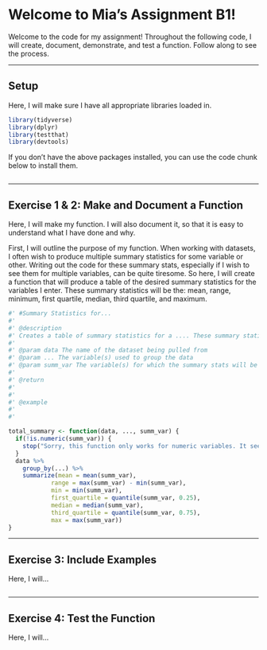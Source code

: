 # Welcome to Mia's Assignment B1!

Welcome to the code for my assignment! Throughout the following code, I will create, document, demonstrate, and test a function. Follow along to see the process.

------------------------------------------------------------------------

## Setup

Here, I will make sure I have all appropriate libraries loaded in.

```r

library(tidyverse)
library(dplyr)
library(testthat)
library(devtools)

```

If you don't have the above packages installed, you can use the code chunk below to install them.

```r

```

------------------------------------------------------------------------

## Exercise 1 & 2: Make and Document a Function

Here, I will make my function. I will also document it, so that it is easy to understand what I have done and why.

First, I will outline the purpose of my function. When working with datasets, I often wish to produce multiple summary statistics for some variable or other. Writing out the code for these summary stats, especially if I wish to see them for multiple variables, can be quite tiresome. So here, I will create a function that will produce a table of the desired summary statistics for the variables I enter. These summary statistics will be the: mean, range, minimum, first quartile, median, third quartile, and maximum.

```r

#' #Summary Statistics for... 
#' 
#' @description
#' Creates a table of summary statistics for a .... These summary statistics are the mean, range, minimum, first quartile, medan, third quartile, and maximum of the ...
#' 
#' @param data The name of the dataset being pulled from
#' @param ... The variable(s) used to group the data
#' @param summ_var The variable(s) for which the summary stats will be generated
#' 
#' @return
#' 
#' 
#' @example
#' 
#' 

total_summary <- function(data, ..., summ_var) {
  if(!is.numeric(summ_var)) {
    stop("Sorry, this function only works for numeric variables. It seems the variable you inputted is of class:", class(summ_var))
  }
  data %>%
    group_by(...) %>%
    summarize(mean = mean(summ_var),
            range = max(summ_var) - min(summ_var),
            min = min(summ_var),
            first_quartile = quantile(summ_var, 0.25),
            median = median(summ_var),
            third_quartile = quantile(summ_var, 0.75),
            max = max(summ_var))
}

```

---

## Exercise 3: Include Examples

Here, I will...

```r

```

---

## Exercise 4: Test the Function

Here, I will...

```r

```

